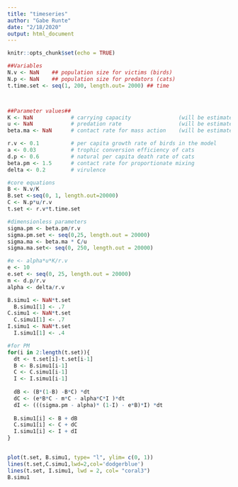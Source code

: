 ```yaml
---
title: "timeseries"
author: "Gabe Runte"
date: "2/18/2020"
output: html_document
---
```


```r
knitr::opts_chunk$set(echo = TRUE)
```

```r
##Variables
N.v <- NaN    ## population size for victims (birds)
N.p <- NaN    ## population size for predators (cats)
t.time.set <- seq(1, 200, length.out= 2000) ## time



##Parameter values##
K <- NaN            # carrying capacity               (will be estimated from dimensionless parameters)
u <- NaN            # predation rate                  (will be estimated from dimensionless parameters)
beta.ma <- NaN      # contact rate for mass action    (will be estimated from dimensionless parameters)    

r.v <- 0.1          # per capita growth rate of birds in the model
a <- 0.03           # trophic conversion efficiency of cats
d.p <- 0.6          # natural per capita death rate of cats
beta.pm <- 1.5      # contact rate for proportionate mixing
delta <- 0.2        # virulence

#core equations
B <- N.v/K
B.set <-seq(0, 1, length.out=20000)
C <- N.p*u/r.v
t.set <- r.v*t.time.set

#dimensionless parameters
sigma.pm <- beta.pm/r.v
sigma.pm.set <- seq(0,25, length.out = 20000)
sigma.ma <- beta.ma * C/u 
sigma.ma.set<- seq(0, 250, length.out = 20000)

#e <- alpha*u*K/r.v
e <- 10
e.set <- seq(0, 25, length.out = 20000)
m <- d.p/r.v
alpha <- delta/r.v

```



```r
B.simu1 <- NaN*t.set 
  B.simu1[1] <- .7
C.simu1 <- NaN*t.set
  C.simu1[1] <- .7
I.simu1 <- NaN*t.set
  I.simu1[1] <- .4

#for PM
for(i in 2:length(t.set)){
  dt <- t.set[i]-t.set[i-1]
  B <- B.simu1[i-1]
  C <- C.simu1[i-1]
  I <- I.simu1[i-1]
  
  dB <- (B*(1-B) -B*C) *dt
  dC <- (e*B*C - m*C - alpha*C*I )*dt
  dI <- (((sigma.pm - alpha)* (1-I) - e*B)*I) *dt
  
  B.simu1[i] <- B + dB
  C.simu1[i] <- C + dC
  I.simu1[i] <- I + dI
}

  
plot(t.set, B.simu1, type= "l", ylim= c(0, 1))  
lines(t.set,C.simu1,lwd=2,col='dodgerblue')
lines(t.set, I.simu1, lwd = 2, col= "coral3")
B.simu1
```

